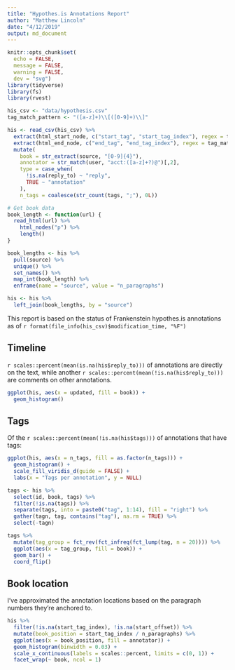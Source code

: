 ```yaml
---
title: "Hypothes.is Annotations Report"
author: "Matthew Lincoln"
date: "4/12/2019"
output: md_document
---
```


```r
knitr::opts_chunk$set(
  echo = FALSE, 
  message = FALSE, 
  warning = FALSE,
  dev = "svg")
library(tidyverse)
library(fs)
library(rvest)
```

```r
his_csv <- "data/hypothesis.csv"
tag_match_pattern <- "([a-z]+)\\[([0-9]+)\\]"

his <- read_csv(his_csv) %>% 
  extract(html_start_node, c("start_tag", "start_tag_index"), regex = tag_match_pattern, remove = FALSE, convert = TRUE) %>% 
  extract(html_end_node, c("end_tag", "end_tag_index"), regex = tag_match_pattern, remove = FALSE, convert = TRUE) %>% 
  mutate(
    book = str_extract(source, "[0-9]{4}"),
    annotator = str_match(user, "acct:([a-z]+?)@")[,2],
    type = case_when(
      !is.na(reply_to) ~ "reply",
      TRUE ~ "annotation"
    ),
    n_tags = coalesce(str_count(tags, ";"), 0L))

# Get book data
book_length <- function(url) {
  read_html(url) %>% 
    html_nodes("p") %>% 
    length()
}

book_lengths <- his %>% 
  pull(source) %>% 
  unique() %>% 
  set_names() %>% 
  map_int(book_length) %>% 
  enframe(name = "source", value = "n_paragraphs")

his <- his %>% 
  left_join(book_lengths, by = "source")
```

This report is based on the status of Frankenstein hypothes.is annotations as of `r format(file_info(his_csv)$modification_time, "%F")`

## Timeline

`r scales::percent(mean(is.na(his$reply_to)))` of annotations are directly on the text, while another `r scales::percent(mean(!is.na(his$reply_to)))` are comments on other annotations.

```r
ggplot(his, aes(x = updated, fill = book)) +
  geom_histogram()
```

## Tags

Of the `r scales::percent(mean(!is.na(his$tags)))` of annotations that have tags:

```r
ggplot(his, aes(x = n_tags, fill = as.factor(n_tags))) +
  geom_histogram() +
  scale_fill_viridis_d(guide = FALSE) +
  labs(x = "Tags per annotation", y = NULL)
```

```r
tags <- his %>% 
  select(id, book, tags) %>% 
  filter(!is.na(tags)) %>%
  separate(tags, into = paste0("tag", 1:14), fill = "right") %>% 
  gather(tagn, tag, contains("tag"), na.rm = TRUE) %>% 
  select(-tagn)
```

```r
tags %>% 
  mutate(tag_group = fct_rev(fct_infreq(fct_lump(tag, n = 20)))) %>% 
  ggplot(aes(x = tag_group, fill = book)) +
  geom_bar() +
  coord_flip()
```

## Book location

I've approximated the annotation locations based on the paragraph numbers they're anchored to.

```r
his %>% 
  filter(!is.na(start_tag_index), !is.na(start_offset)) %>% 
  mutate(book_position = start_tag_index / n_paragraphs) %>% 
  ggplot(aes(x = book_position, fill = annotator)) +
  geom_histogram(binwidth = 0.03) +
  scale_x_continuous(labels = scales::percent, limits = c(0, 1)) + 
  facet_wrap(~ book, ncol = 1)
```


